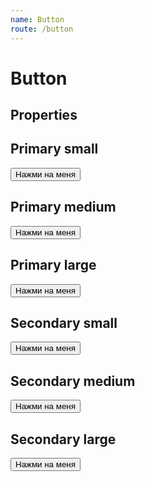 ```yaml
---
name: Button
route: /button
---
```



# Button

## Properties
<Props of={Button} />

## Primary small

<Playground>
    <Button type="primary" size="small">Нажми на меня</Button>
</Playground>

## Primary medium

<Playground>
    <Button type="primary" size="medium">Нажми на меня</Button>
</Playground>

## Primary large

<Playground>
    <Button type="primary" size="large">Нажми на меня</Button>
</Playground>

## Secondary small

<Playground>
    <Button type="secondary" size="small">Нажми на меня</Button>
</Playground>

## Secondary medium

<Playground>
    <Button type="secondary" size="medium">Нажми на меня</Button>
</Playground>

## Secondary large

<Playground>
    <Button type="secondary" size="large">Нажми на меня</Button>
</Playground>
